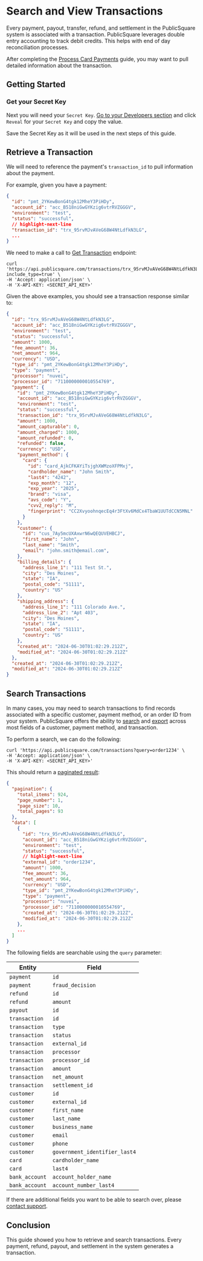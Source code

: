 
# Search and View Transactions

Every payment, payout, transfer, refund, and settlement in the PublicSquare system is associated with a transaction. PublicSquare leverages double entry accounting to track debit credits.
This helps with end of day reconciliation processes.

After completing the [Process Card Payments](/guides/payments/process-card-payments) guide, you may want to pull detailed information about the transaction.

## Getting Started

<GettingStartedSection />

### Get your Secret Key

Next you will need your `Secret Key`. [Go to your Developers section](https://portal.publicsquare.com/developers/api-keys) and click `Reveal` for your `Secret Key` and copy the value.

<Alert>Save the Secret Key as it will be used in the next steps of this guide.</Alert>

## Retrieve a Transaction

We will need to reference the payment's `transaction_id` to pull information about the payment.

For example, given you have a payment:

```json showLineNumbers
{
  "id": "pmt_2YKewBonG4tgk12MheY3PiHDy",
  "account_id": "acc_B518niGwGYKzig6vtrRVZGGGV",
  "environment": "test",
  "status": "successful",
  // highlight-next-line
  "transaction_id": "trx_95rvMJvAVeG68W4NtLdfkN3LG",
  ...
}
```

We need to make a call to [Get Transaction](/api/financial/get-transaction-by-id) endpoint:

```shell showLineNumbers title="Get Transaction by ID"
curl 'https://api.publicsquare.com/transactions/trx_95rvMJvAVeG68W4NtLdfkN3LG?include_type=true' \
-H 'Accept: application/json' \
-H 'X-API-KEY: <SECRET_API_KEY>'
```

Given the above examples, you should see a transaction response similar to:

```json showLineNumbers
{
  "id": "trx_95rvMJvAVeG68W4NtLdfkN3LG",
  "account_id": "acc_B518niGwGYKzig6vtrRVZGGGV",
  "environment": "test",
  "status": "successful",
  "amount": 1000,
  "fee_amount": 36,
  "net_amount": 964,
  "currency": "USD",
  "type_id": "pmt_2YKewBonG4tgk12MheY3PiHDy",
  "type": "payment",
  "processor": "nuvei",
  "processor_id": "7110000000010554769",
  "payment": {
    "id": "pmt_2YKewBonG4tgk12MheY3PiHDy",
    "account_id": "acc_B518niGwGYKzig6vtrRVZGGGV",
    "environment": "test",
    "status": "successful",
    "transaction_id": "trx_95rvMJvAVeG68W4NtLdfkN3LG",
    "amount": 1000,
    "amount_capturable": 0,
    "amount_charged": 1000,
    "amount_refunded": 0,
    "refunded": false,
    "currency": "USD",
    "payment_method": {
      "card": {
        "id": "card_AjkCFKAYiTsjghXWMzoXFPMxj",
        "cardholder_name": "John Smith",
        "last4": "4242",
        "exp_month": "12",
        "exp_year": "2025",
        "brand": "visa",
        "avs_code": "Y",
        "cvv2_reply": "M",
        "fingerprint": "CC2XvyoohnqecEq4r3FtXv6MdCx4TbaW1UUTdCCN5MNL"
      }
    },
    "customer": {
      "id": "cus_7Ay5mcUXAxwrN6wQEQUVEHBCJ",
      "first_name": "John",
      "last_name": "Smith",
      "email": "john.smith@email.com",
    },
    "billing_details": {
      "address_line_1": "111 Test St.",
      "city": "Des Moines",
      "state": "IA",
      "postal_code": "51111",
      "country": "US"
    },
    "shipping_address": {
      "address_line_1": "111 Colorado Ave.",
      "address_line_2": "Apt 403",
      "city": "Des Moines",
      "state": "IA",
      "postal_code": "51111",
      "country": "US"
    },
    "created_at": "2024-06-30T01:02:29.212Z",
    "modified_at": "2024-06-30T01:02:29.212Z"
  },
  "created_at": "2024-06-30T01:02:29.212Z",
  "modified_at": "2024-06-30T01:02:29.212Z"
}
```

## Search Transactions

In many cases, you may need to search transactions to find records associated with a specific customer, payment method, or an order ID from your system.
PublicSquare offers the ability to [search](/api/financial/get-all-transactions) and [export](/api/financial/export-transactions) across most fields of a customer, payment method, and transaction.

To perform a search, we can do the following:

```shell showLineNumbers title="Search Transactions"
curl 'https://api.publicsquare.com/transactions?query=order1234' \
-H 'Accept: application/json' \
-H 'X-API-KEY: <SECRET_API_KEY>'
```

This should return a [paginated result](/api/pagination):

```json showLineNumbers
{
  "pagination": {
    "total_items": 924,
    "page_number": 1,
    "page_size": 10,
    "total_pages": 93
  },
  "data": [
    {
      "id": "trx_95rvMJvAVeG68W4NtLdfkN3LG",
      "account_id": "acc_B518niGwGYKzig6vtrRVZGGGV",
      "environment": "test",
      "status": "successful",
      // highlight-next-line
      "external_id": "order1234",
      "amount": 1000,
      "fee_amount": 36,
      "net_amount": 964,
      "currency": "USD",
      "type_id": "pmt_2YKewBonG4tgk12MheY3PiHDy",
      "type": "payment",
      "processor": "nuvei",
      "processor_id": "7110000000010554769",
      "created_at": "2024-06-30T01:02:29.212Z",
      "modified_at": "2024-06-30T01:02:29.212Z"
    },
    ...
  ]
}
```

The following fields are searchable using the `query` parameter:

| Entity         | Field                         |
|----------------|-------------------------------|
| `payment`      | `id`                          |
| `payment`      | `fraud_decision`              |
| `refund`       | `id`                          |
| `refund`       | `amount`                      |
| `payout`       | `id`                          |
| `transaction`  | `id`                          |
| `transaction`  | `type`                        |
| `transaction`  | `status`                      |
| `transaction`  | `external_id`                 |
| `transaction`  | `processor`                   |
| `transaction`  | `processor_id`                |
| `transaction`  | `amount`                      |
| `transaction`  | `net_amount`                  |
| `transaction`  | `settlement_id`               |
| `customer`     | `id`                          |
| `customer`     | `external_id`                 |
| `customer`     | `first_name`                  |
| `customer`     | `last_name`                   |
| `customer`     | `business_name`               |
| `customer`     | `email`                       |
| `customer`     | `phone`                       |
| `customer`     | `government_identifier_last4` |
| `card`         | `cardholder_name`             |
| `card`         | `last4`                       |
| `bank_account` | `account_holder_name`         |
| `bank_account` | `account_number_last4`        |

<Alert>If there are additional fields you want to be able to search over, please <a href="mailto:payment-support@publicsq.com?subject=Transaction Search Fields">contact support</a>.</Alert>

## Conclusion

This guide showed you how to retrieve and search transactions. Every payment, refund, payout, and settlement in the system generates a transaction.
